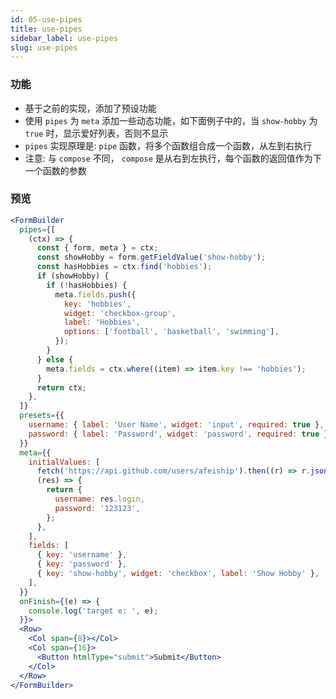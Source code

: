 ```yaml
---
id: 05-use-pipes
title: use-pipes
sidebar_label: use-pipes
slug: use-pipes
---
```


### 功能
- 基于之前的实现，添加了预设功能
- 使用 `pipes` 为 `meta` 添加一些动态功能，如下面例子中的，当 `show-hobby` 为 `true` 时，显示爱好列表，否则不显示
- `pipes` 实现原理是: `pipe` 函数，将多个函数组合成一个函数，从左到右执行
- 注意: 与 `compose` 不同， `compose` 是从右到左执行，每个函数的返回值作为下一个函数的参数

### 预览
```jsx live
<FormBuilder
  pipes={[
    (ctx) => {
      const { form, meta } = ctx;
      const showHobby = form.getFieldValue('show-hobby');
      const hasHobbies = ctx.find('hobbies');
      if (showHobby) {
        if (!hasHobbies) {
          meta.fields.push({
            key: 'hobbies',
            widget: 'checkbox-group',
            label: 'Hobbies',
            options: ['football', 'basketball', 'swimming'],
          });
        }
      } else {
        meta.fields = ctx.where((item) => item.key !== 'hobbies');
      }
      return ctx;
    },
  ]}
  presets={{
    username: { label: 'User Name', widget: 'input', required: true },
    password: { label: 'Password', widget: 'password', required: true },
  }}
  meta={{
    initialValues: [
      fetch('https://api.github.com/users/afeiship').then((r) => r.json()),
      (res) => {
        return {
          username: res.login,
          password: '123123',
        };
      },
    ],
    fields: [
      { key: 'username' },
      { key: 'password' },
      { key: 'show-hobby', widget: 'checkbox', label: 'Show Hobby' },
    ],
  }}
  onFinish={(e) => {
    console.log('target e: ', e);
  }}>
  <Row>
    <Col span={8}></Col>
    <Col span={16}>
      <Button htmlType="submit">Submit</Button>
    </Col>
  </Row>
</FormBuilder>
```